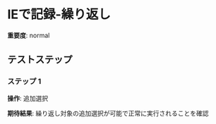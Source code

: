 # IEで記録-繰り返し

**重要度**: normal

## テストステップ

### ステップ 1

**操作**: 追加選択

**期待結果**:
繰り返し対象の追加選択が可能で正常に実行されることを確認

